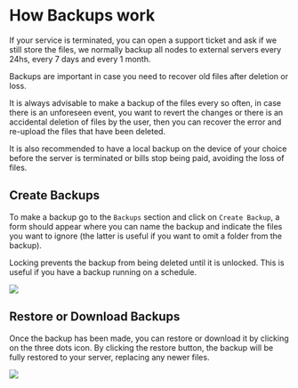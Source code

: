 # How Backups work


<Callout type="info" emoji="ℹ">
    If your service is terminated, you can open a support ticket and ask if we still store the files, we normally backup all nodes to external servers every 24hs, every 7 days and every 1 month.
</Callout>

Backups are important in case you need to recover old files after deletion or loss.

It is always advisable to make a backup of the files every so often, in case there is an unforeseen event, you want to revert the changes or there is an accidental deletion of files by the user, then you can recover the error and re-upload the files that have been deleted.

It is also recommended to have a local backup on the device of your choice before the server is terminated or bills stop being paid, avoiding the loss of files.

## Create Backups

To make a backup go to the `Backups` section and click on `Create Backup`, a form should appear where you can name the backup and indicate the files you want to ignore (the latter is useful if you want to omit a folder from the backup).

Locking prevents the backup from being deleted until it is unlocked. This is useful if you have a backup running on a schedule.

![](https://i.imgur.com/JPSEdwJ.png)

## Restore or Download Backups

Once the backup has been made, you can restore or download it by clicking on the three dots icon. By clicking the restore button, the backup will be fully restored to your server, replacing any newer files.

![](https://i.imgur.com/RZi3Bth.png)